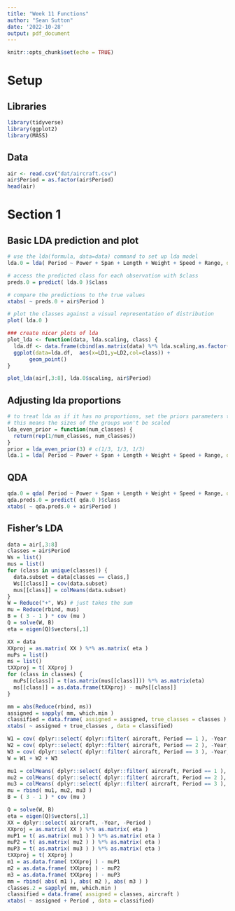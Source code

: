 ```yaml
---
title: "Week 11 Functions"
author: "Sean Sutton"
date: '2022-10-28'
output: pdf_document
---
```


```r
knitr::opts_chunk$set(echo = TRUE)
```

# Setup

## Libraries
```r
library(tidyverse)
library(ggplot2)
library(MASS)
```

## Data
```r
air <- read.csv("dat/aircraft.csv")
air$Period = as.factor(air$Period)
head(air)
```

# Section 1

## Basic LDA prediction and plot
```r
# use the lda(formula, data=data) command to set up lda model
lda.0 = lda( Period ~ Power + Span + Length + Weight + Speed + Range, data = air )

# access the predicted class for each observation with $class
preds.0 = predict( lda.0 )$class

# compare the predictions to the true values
xtabs( ~ preds.0 + air$Period )

# plot the classes against a visual representation of distribution
plot( lda.0 )
```
```r
### create nicer plots of lda
plot_lda <- function(data, lda.scaling, class) {
  lda.df <- data.frame(cbind(as.matrix(data) %*% lda.scaling,as.factor(class)))
  ggplot(data=lda.df,  aes(x=LD1,y=LD2,col=class)) +
       geom_point()
}

plot_lda(air[,3:8], lda.0$scaling, air$Period)
```
## Adjusting lda proportions
```r
# to treat lda as if it has no proportions, set the priors parameters to sum to 1 and be equal for each variable
# this means the sizes of the groups won't be scaled
lda_even_prior = function(num_classes) {
  return(rep(1/num_classes, num_classes))
}
prior = lda_even_prior(3) # c(1/3, 1/3, 1/3)
lda.1 = lda( Period ~ Power + Span + Length + Weight + Speed + Range, data = air, prior = prior)
```

## QDA
```r
qda.0 = qda( Period ~ Power + Span + Length + Weight + Speed + Range, data = air)
qda.preds.0 = predict( qda.0 )$class
xtabs( ~ qda.preds.0 + air$Period )
```
## Fisher's LDA
```r
data = air[,3:8]
classes = air$Period
Ws = list()
mus = list()
for (class in unique(classes)) {
  data.subset = data[classes == class,]
  Ws[[class]] = cov(data.subset)
  mus[[class]] = colMeans(data.subset)
}
W = Reduce("+", Ws) # just takes the sum
mu = Reduce(rbind, mus)
B = ( 3 - 1 ) * cov (mu )
Q = solve(W, B)
eta = eigen(Q)$vectors[,1]

XX = data
XXproj = as.matrix( XX ) %*% as.matrix( eta )
muPs = list()
ms = list()
tXXproj = t( XXproj )
for (class in classes) {
  muPs[[class]] = t(as.matrix(mus[[class]])) %*% as.matrix(eta)
  ms[[class]] = as.data.frame(tXXproj) - muPs[[class]]
}

mm = abs(Reduce(rbind, ms))
assigned = sapply( mm, which.min )
classified = data.frame( assigned = assigned, true_classes = classes )
xtabs( ~ assigned + true_classes , data = classified)
```


```r
W1 = cov( dplyr::select( dplyr::filter( aircraft, Period == 1 ), -Year, -Period ) )
W2 = cov( dplyr::select( dplyr::filter( aircraft, Period == 2 ), -Year, -Period ) )
W3 = cov( dplyr::select( dplyr::filter( aircraft, Period == 3 ), -Year, -Period ) )
W = W1 + W2 + W3

mu1 = colMeans( dplyr::select( dplyr::filter( aircraft, Period == 1 ), -Year, -Period ) )
mu2 = colMeans( dplyr::select( dplyr::filter( aircraft, Period == 2 ), -Year, -Period ) )
mu3 = colMeans( dplyr::select( dplyr::filter( aircraft, Period == 3 ), -Year, -Period ) )
mu = rbind( mu1, mu2, mu3 )
B = ( 3 - 1 ) * cov (mu )

Q = solve(W, B)
eta = eigen(Q)$vectors[,1]
XX = dplyr::select( aircraft, -Year, -Period )
XXproj = as.matrix( XX ) %*% as.matrix( eta )
muP1 = t( as.matrix( mu1 ) ) %*% as.matrix( eta )
muP2 = t( as.matrix( mu2 ) ) %*% as.matrix( eta )
muP3 = t( as.matrix( mu3 ) ) %*% as.matrix( eta )
tXXproj = t( XXproj )
m1 = as.data.frame( tXXproj ) - muP1
m2 = as.data.frame( tXXproj ) - muP2
m3 = as.data.frame( tXXproj ) - muP3
mm = rbind( abs( m1 ), abs( m2 ), abs( m3 ) )
classes.2 = sapply( mm, which.min )
classified = data.frame( assigned = classes, aircraft )
xtabs( ~ assigned + Period , data = classified)
```


